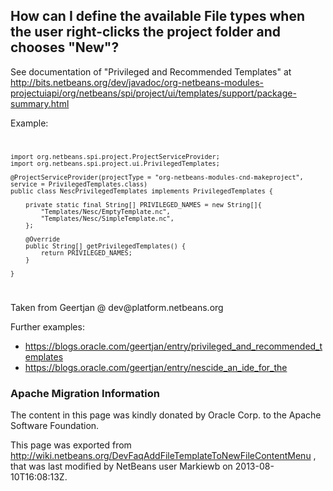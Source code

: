<!--

    Licensed to the Apache Software Foundation (ASF) under one
    or more contributor license agreements.  See the NOTICE file
    distributed with this work for additional information
    regarding copyright ownership.  The ASF licenses this file
    to you under the Apache License, Version 2.0 (the
    "License"); you may not use this file except in compliance
    with the License.  You may obtain a copy of the License at

      http://www.apache.org/licenses/LICENSE-2.0

    Unless required by applicable law or agreed to in writing,
    software distributed under the License is distributed on an
    "AS IS" BASIS, WITHOUT WARRANTIES OR CONDITIONS OF ANY
    KIND, either express or implied.  See the License for the
    specific language governing permissions and limitations
    under the License.

-->
==How can I define the available File types when the user right-clicks the project folder and chooses "New"?==

See documentation of "Privileged and Recommended Templates" at 
http://bits.netbeans.org/dev/javadoc/org-netbeans-modules-projectuiapi/org/netbeans/spi/project/ui/templates/support/package-summary.html

Example:
<code>
<pre>
import org.netbeans.spi.project.ProjectServiceProvider;
import org.netbeans.spi.project.ui.PrivilegedTemplates;

@ProjectServiceProvider(projectType = "org-netbeans-modules-cnd-makeproject", service = PrivilegedTemplates.class)
public class NescPrivilegedTemplates implements PrivilegedTemplates {

    private static final String[] PRIVILEGED_NAMES = new String[]{
        "Templates/Nesc/EmptyTemplate.nc",
        "Templates/Nesc/SimpleTemplate.nc",
    };

    @Override
    public String[] getPrivilegedTemplates() {
        return PRIVILEGED_NAMES;
    }

} 
</pre>
</code>
Taken from Geertjan @ dev@platform.netbeans.org 

Further examples: 
* https://blogs.oracle.com/geertjan/entry/privileged_and_recommended_templates
* https://blogs.oracle.com/geertjan/entry/nescide_an_ide_for_the

===Apache Migration Information===

The content in this page was kindly donated by Oracle Corp. to the
Apache Software Foundation.

This page was exported from http://wiki.netbeans.org/DevFaqAddFileTemplateToNewFileContentMenu , 
that was last modified by NetBeans user Markiewb 
on 2013-08-10T16:08:13Z.

